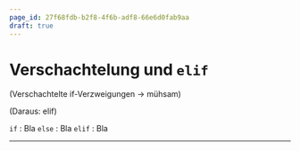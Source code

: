 ```yaml
---
page_id: 27f68fdb-b2f8-4f6b-adf8-66e6d0fab9aa
draft: true
---
```


# Verschachtelung und `elif`
(Verschachtelte if-Verzweigungen -> mühsam)

(Daraus: elif)

`if`
: Bla
`else`
: Bla
`elif`
: Bla

---
